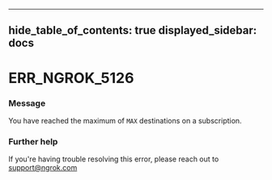 

---
hide_table_of_contents: true
displayed_sidebar: docs
---


# ERR_NGROK_5126

### Message
You have reached the maximum of `MAX` destinations on a subscription.

<ErrorDetails />



### Further help
If you're having trouble resolving this error, please reach out to [support@ngrok.com](mailto:support@ngrok.com?subject=Help%20with%20ERR_NGROK_5126)

